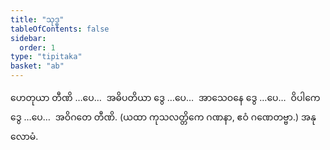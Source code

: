 ```yaml
---
title: "သုဒ္ဓ"
tableOfContents: false
sidebar:
  order: 1
type: "tipitaka"
basket: "ab"
---
```



<DynamicBreadcrumb />

<Division number="48">

<Paragraph number="2593">
ဟေတုယာ တီဏိ …ပေ…  အဓိပတိယာ ဒွေ …ပေ…  အာသေဝနေ ဒွေ …ပေ…  ဝိပါကေ ဒွေ …ပေ…  အဝိဂတေ တီဏိ.

</Paragraph>
</Division>

<Paragraph number="2594" type="center">
(ယထာ ကုသလတ္တိကေ ဂဏနာ, ဧဝံ ဂဏေတဗ္ဗာ.)



</Paragraph>

<Paragraph number="2595" type="center">
အနုလောမံ.
</Paragraph>
